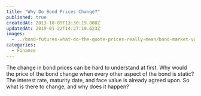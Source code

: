 ```yaml
---
title: "Why Do Bond Prices Change?"
published: true
createdAt: 2013-10-09T13:30:19.000Z
updatedAt: 2019-01-22T14:27:10.623Z
images:
  - ../bond-futures-what-do-the-quote-prices-really-mean/bond-market-value.png
categories:
  - Finance
---
```


The change in bond prices can be hard to understand at first. Why would the price of the bond change when every other
aspect of the bond is static? The interest rate, maturity date, and face value is already agreed upon. So what is
there to change, and why does it happen?

<Image1 align="center" width="50%" />
